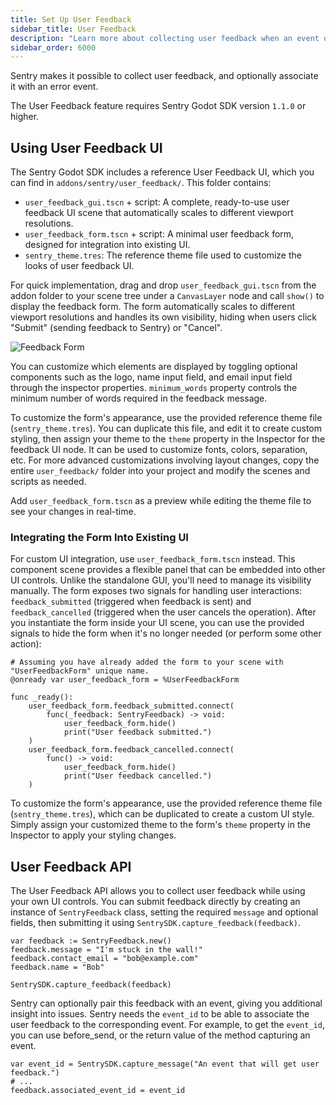 ```yaml
---
title: Set Up User Feedback
sidebar_title: User Feedback
description: "Learn more about collecting user feedback when an event occurs. Sentry pairs the feedback with the original event, giving you additional insight into issues."
sidebar_order: 6000
---
```


Sentry makes it possible to collect user feedback, and optionally associate it with an error event.

<Alert level="info">

The User Feedback feature requires Sentry Godot SDK version `1.1.0` or higher.

</Alert>

## Using User Feedback UI

The Sentry Godot SDK includes a reference User Feedback UI, which you can find in `addons/sentry/user_feedback/`. This folder contains:

- `user_feedback_gui.tscn` + script: A complete, ready-to-use user feedback UI scene that automatically scales to different viewport resolutions.
- `user_feedback_form.tscn` + script: A minimal user feedback form, designed for integration into existing UI.
- `sentry_theme.tres`: The reference theme file used to customize the looks of user feedback UI.

For quick implementation, drag and drop `user_feedback_gui.tscn` from the addon folder to your scene tree under a `CanvasLayer` node and call `show()` to display the feedback form. The form automatically scales to different viewport resolutions and handles its own visibility, hiding when users click "Submit" (sending feedback to Sentry) or "Cancel".

![Feedback Form](./img/user_feedback_form.png)

You can customize which elements are displayed by toggling optional components such as the logo, name input field, and email input field through the inspector properties. `minimum_words` property controls the minimum number of words required in the feedback message.

To customize the form's appearance, use the provided reference theme file (`sentry_theme.tres`). You can duplicate this file, and edit it to create custom styling, then assign your theme to the `theme` property in the Inspector for the feedback UI node. It can be used to customize fonts, colors, separation, etc. For more advanced customizations involving layout changes, copy the entire `user_feedback/` folder into your project and modify the scenes and scripts as needed.

<Alert level="success" title="Tip">

Add `user_feedback_form.tscn` as a preview while editing the theme file to see your changes in real-time.

</Alert>

### Integrating the Form Into Existing UI

For custom UI integration, use `user_feedback_form.tscn` instead. This component scene provides a flexible panel that can be embedded into other UI controls. Unlike the standalone GUI, you'll need to manage its visibility manually. The form exposes two signals for handling user interactions: `feedback_submitted` (triggered when feedback is sent) and `feedback_cancelled` (triggered when the user cancels the operation). After you instantiate the form inside your UI scene, you can use the provided signals to hide the form when it's no longer needed (or perform some other action):

```GDScript
# Assuming you have already added the form to your scene with "UserFeedbackForm" unique name.
@onready var user_feedback_form = %UserFeedbackForm

func _ready():
	user_feedback_form.feedback_submitted.connect(
		func(_feedback: SentryFeedback) -> void:
			user_feedback_form.hide()
			print("User feedback submitted.")
	)
	user_feedback_form.feedback_cancelled.connect(
		func() -> void:
			user_feedback_form.hide()
			print("User feedback cancelled.")
	)
```

To customize the form's appearance, use the provided reference theme file (`sentry_theme.tres`), which can be duplicated to create a custom UI style. Simply assign your customized theme to the form's `theme` property in the Inspector to apply your styling changes.

## User Feedback API

The User Feedback API allows you to collect user feedback while using your own UI controls. You can submit feedback directly by creating an instance of `SentryFeedback` class, setting the required `message` and optional fields, then submitting it using `SentrySDK.capture_feedback(feedback)`.

```GDScript
var feedback := SentryFeedback.new()
feedback.message = "I'm stuck in the wall!"
feedback.contact_email = "bob@example.com"
feedback.name = "Bob"

SentrySDK.capture_feedback(feedback)
```

Sentry can optionally pair this feedback with an event, giving you additional insight into issues. Sentry needs the `event_id` to be able to associate the user feedback to the corresponding event. For example, to get the `event_id`, you can use <PlatformLink to="/configuration/options/#before_send">before_send</PlatformLink>, or the return value of the method capturing an event.

```GDScript
var event_id = SentrySDK.capture_message("An event that will get user feedback.")
# ...
feedback.associated_event_id = event_id
```
